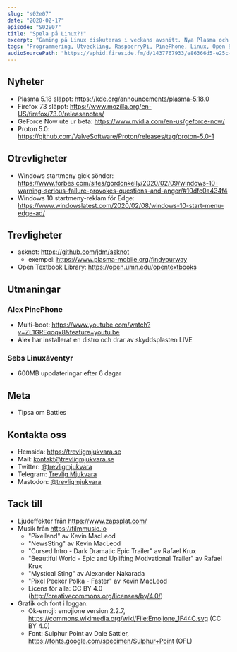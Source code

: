 ```yaml
---
slug: "s02e07"
date: "2020-02-17"
episode: "S02E07"
title: "Spela på Linux?!"
excerpt: "Gaming på Linux diskuteras i veckans avsnitt. Nya Plasma och Firefox hissas, otrevligheter i Windows dissas, och vi tipsar om lite fiffiga trevligheter."
tags: "Programmering, Utveckling, RaspberryPi, PinePhone, Linux, Open Source, UBPorts, Ubuntu Touch, Firefox, KDE, Plasma, GeForce Now, Proton, asknot"
audioSourcePath: "https://aphid.fireside.fm/d/1437767933/e86366d5-e25c-4aab-9a13-33b7144ac160/c04ab593-c557-400b-acc0-29a3967fe2be.mp3"
---
```


## Nyheter

- Plasma 5.18 släppt: https://kde.org/announcements/plasma-5.18.0
- Firefox 73 släppt: https://www.mozilla.org/en-US/firefox/73.0/releasenotes/
- GeForce Now ute ur beta: https://www.nvidia.com/en-us/geforce-now/
- Proton 5.0: https://github.com/ValveSoftware/Proton/releases/tag/proton-5.0-1

## Otrevligheter

- Windows startmeny gick sönder: https://www.forbes.com/sites/gordonkelly/2020/02/09/windows-10-warning-serious-failure-provokes-questions-and-anger/#10dfc0a434f4
- Windows 10 startmeny-reklam för Edge: https://www.windowslatest.com/2020/02/08/windows-10-start-menu-edge-ad/

## Trevligheter

- asknot: https://github.com/jdm/asknot
  - exempel: https://www.plasma-mobile.org/findyourway
- Open Textbook Library: https://open.umn.edu/opentextbooks

## Utmaningar

### Alex PinePhone

- Multi-boot: https://www.youtube.com/watch?v=ZL1GREqoqx8&feature=youtu.be
- Alex har installerat en distro och drar av skyddsplasten LIVE

### Sebs Linuxäventyr

- 600MB uppdateringar efter 6 dagar

## Meta

- Tipsa om Battles

## Kontakta oss

- Hemsida: https://trevligmjukvara.se
- Mail: kontakt@trevligmjukvara.se
- Twitter: [@trevligmjukvara](https://twitter.com/trevligmjukvara)
- Telegram: [Trevlig Mjukvara](https://t.me/trevligmjukvara)
- Mastodon: [@trevligmjukvara](https://mastodon.linuxkompis.se/@trevligmjukvara)

## Tack till

- Ljudeffekter från https://www.zapsplat.com/
- Musik från https://filmmusic.io
  - "Pixelland" av Kevin MacLeod
  - "NewsSting" av Kevin MacLeod
  - "Cursed Intro - Dark Dramatic Epic Trailer" av Rafael Krux
  - "Beautiful World - Epic and Uplifting Motivational Trailer" av Rafael Krux
  - "Mystical Sting" av Alexander Nakarada
  - "Pixel Peeker Polka - Faster" av Kevin MacLeod
  - Licens för alla: CC BY 4.0 (http://creativecommons.org/licenses/by/4.0/)
- Grafik och font i loggan:
  - Ok-emoji: emojione version 2.2.7, https://commons.wikimedia.org/wiki/File:Emojione_1F44C.svg (CC BY 4.0)
  - Font: Sulphur Point av Dale Sattler, https://fonts.google.com/specimen/Sulphur+Point (OFL)
